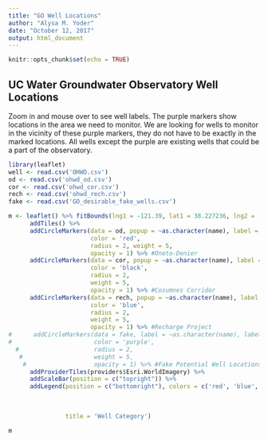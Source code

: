 ```yaml
---
title: "GO Well Locations"
author: "Alysa M. Yoder"
date: "October 12, 2017"
output: html_document
---
```


```r
knitr::opts_chunk$set(echo = TRUE)
```
## UC Water Groundwater Observatory Well Locations
Zoom in and mouse over to see well labels. 
The purple markers show locations in the area we need to monitor. We are looking for wells to monitor in the vicinity of these purple markers, they do not have to be exactly in the marked locations.
All wells except the purple are existing wells that could be a part of the observatory. 
```r
library(leaflet)
well <- read.csv('OHWD.csv')
od <- read.csv('ohwd_od.csv')
cor <- read.csv('ohwd_cor.csv')
rech <- read.csv('ohwd_rech.csv')
fake <- read.csv('GO_desirable_fake_wells.csv')

m <- leaflet() %>% fitBounds(lng1 = -121.39, lat1 = 38.227236, lng2 = -121.022671, lat2 = 38.5599) %>%
      addTiles() %>%
      addCircleMarkers(data = od, popup = ~as.character(name), label = ~as.character(name), labelOptions = labelOptions(noHide = TRUE, textsize='8pt', textOnly = T),
                       color = 'red', 
                       radius = 2, weight = 5,              
                       opacity = 1) %>% #Oneto-Denier
      addCircleMarkers(data = cor, popup = ~as.character(name), label = ~as.character(name), labelOptions = labelOptions(noHide = TRUE, textsize='8pt', textOnly = T), 
                       color = 'black', 
                       radius = 2, 
                       weight = 5, 
                       opacity = 1) %>% #Cosumnes Corridor
      addCircleMarkers(data = rech, popup = ~as.character(name), label = ~as.character(name), labelOptions = labelOptions(noHide = TRUE, textsize='8pt', textOnly = T),
                       color = 'blue', 
                       radius = 2, 
                       weight = 5, 
                       opacity = 1) %>% #Recharge Project
#      addCircleMarkers(data = fake, label = ~as.character(name), labelOptions = labelOptions(noHide = TRUE, textsize='5pt', textOnly = T),
#                       color = 'purple', 
  #                     radius = 2, 
   #                    weight = 5, 
    #                   opacity = 1) %>% #Fake Potential Well Locations
      addProviderTiles(providers$Esri.WorldImagery) %>%
      addScaleBar(position = c("topright")) %>%
      addLegend(position = c("bottomright"), colors = c('red', 'blue', 'black', 'purple'), labels = c('Oneto-Denier', 
                                                                                            'Recharge Project',
                                                                                            'Available GO Wells',
                                                                                            'Desirable Monitoring Locations'),
                title = 'Well Category')

m
```

